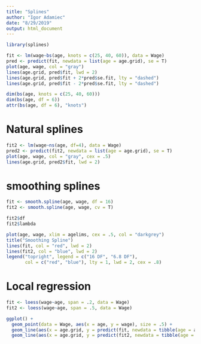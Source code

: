 ```yaml
---
title: "Splines"
author: "Igor Adamiec"
date: "8/29/2019"
output: html_document
---
```


```r
library(splines)
```

```r
fit <- lm(wage~bs(age, knots = c(25, 40, 60)), data = Wage)
pred <- predict(fit, newdata = list(age = age.grid), se = T)
plot(age, wage, col = "gray")
lines(age.grid, pred$fit, lwd = 2)
lines(age.grid, pred$fit + 2*pred$se.fit, lty = "dashed")
lines(age.grid, pred$fit - 2*pred$se.fit, lty = "dashed")
```

```r
dim(bs(age, knots = c(25, 40, 60)))
dim(bs(age, df = 6))
attr(bs(age, df = 6), "knots")
```

# Natural splines

```r
fit2 <- lm(wage~ns(age, df=4), data = Wage)
pred2 <- predict(fit2, newdata = list(age = age.grid), se = T)
plot(age, wage, col = "gray", cex = .5)
lines(age.grid, pred2$fit, lwd = 2)
```

# smoothing splines

```r
fit <- smooth.spline(age, wage, df = 16)
fit2 <- smooth.spline(age, wage, cv = T)
```

```r
fit2$df
fit2$lambda
```

```r
plot(age, wage, xlim = agelims, cex = .5, col = "darkgrey")
title("Smoothing Spline")
lines(fit, col = "red", lwd = 2)
lines(fit2, col = "blue", lwd = 2)
legend("topright", legend = c("16 DF", "6.8 DF"),
       col = c("red", "blue"), lty = 1, lwd = 2, cex = .8)
```

# Local regression

```r
fit <- loess(wage~age, span = .2, data = Wage)
fit2 <- loess(wage~age, span = .5, data = Wage)
```

```r
ggplot() +
  geom_point(data = Wage, aes(x = age, y = wage), size = .5) +
  geom_line(aes(x = age.grid, y = predict(fit, newdata = tibble(age = age.grid))),size = 1, color = "red") +
  geom_line(aes(x = age.grid, y = predict(fit2, newdata = tibble(age = age.grid))), size = 1, color = "blue")
```




























